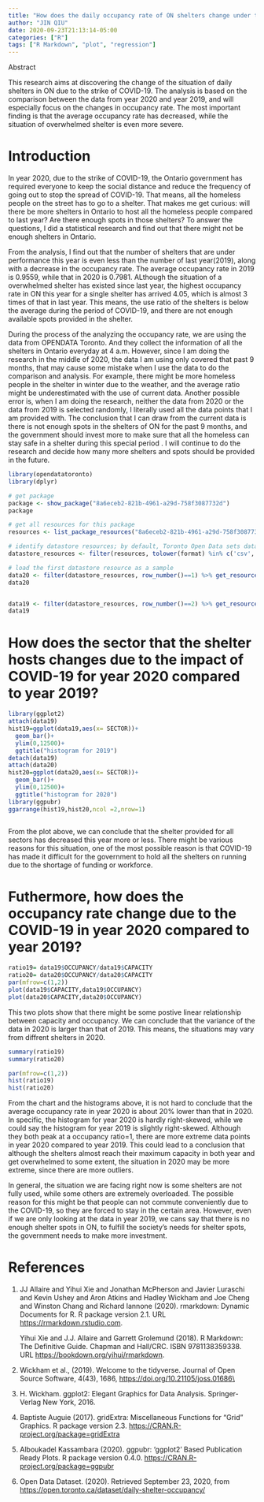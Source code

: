 ```yaml
---
title: "How does the daily occupancy rate of ON shelters change under the strike of COVID-19?"
author: "JIN QIU"
date: 2020-09-23T21:13:14-05:00
categories: ["R"]
tags: ["R Markdown", "plot", "regression"]
---
```


 Abstract

This research aims at discovering the change of the situation of daily
shelters in ON due to the strike of COVID-19. The analysis is based on
the comparison between the data from year 2020 and year 2019, and will
especially focus on the changes in occupancy rate. The most important
finding is that the average occupancy rate has decreased, while the
situation of overwhelmed shelter is even more severe.

# Introduction

In year 2020, due to the strike of COVID-19, the Ontario government has
required everyone to keep the social distance and reduce the frequency
of going out to stop the spread of COVID-19. That means, all the
homeless people on the street has to go to a shelter. That makes me get
curious: will there be more shelters in Ontario to host all the homeless
people compared to last year? Are there enough spots in those shelters?
To answer the questions, I did a statistical research and find out that
there might not be enough shelters in Ontario.

From the analysis, I find out that the number of shelters that are under
performance this year is even less than the number of last year(2019),
along with a decrease in the occupancy rate. The average occupancy rate
in 2019 is 0.9559, while that in 2020 is 0.7981. ALthough the situation
of a overwhelmed shelter has existed since last year, the highest
occupancy rate in ON this year for a single shelter has arrived 4.05,
which is almost 3 times of that in last year. This means, the use ratio
of the shelters is below the average during the period of COVID-19, and
there are not enough available spots provided in the shelter.

During the process of the analyzing the occupancy rate, we are using the
data from OPENDATA Toronto. And they collect the information of all the
shelters in Ontario everyday at 4 a.m. However, since I am doing the
research in the middle of 2020, the data I am using only covered that
past 9 months, that may cause some mistake when I use the data to do the
comparison and analysis. For example, there might be more homeless
people in the shelter in winter due to the weather, and the average
ratio might be underestimated with the use of current data. Another
possible error is, when I am doing the research, neither the data from
2020 or the data from 2019 is selected randomly, I literally used all
the data points that I am provided with. The conclusion that I can draw
from the current data is there is not enough spots in the shelters of ON
for the past 9 months, and the government should invest more to make
sure that all the homeless can stay safe in a shelter during this
special period . I will continue to do the research and decide how many
more shelters and spots should be provided in the future.

```r
library(opendatatoronto)
library(dplyr)

# get package
package <- show_package("8a6eceb2-821b-4961-a29d-758f3087732d")
package

# get all resources for this package
resources <- list_package_resources("8a6eceb2-821b-4961-a29d-758f3087732d")

# identify datastore resources; by default, Toronto Open Data sets datastore resource format to CSV for non-geospatial and GeoJSON for geospatial resources
datastore_resources <- filter(resources, tolower(format) %in% c('csv', 'geojson'))

# load the first datastore resource as a sample
data20 <- filter(datastore_resources, row_number()==1) %>% get_resource()
data20


data19 <- filter(datastore_resources, row_number()==2) %>% get_resource()
data19
```


# How does the sector that the shelter hosts changes due to the impact of COVID-19 for year 2020 compared to year 2019?

```r
library(ggplot2)
attach(data19)
hist19=ggplot(data19,aes(x= SECTOR))+
  geom_bar()+
  ylim(0,12500)+
  ggtitle("histogram for 2019")
detach(data19)
attach(data20)
hist20=ggplot(data20,aes(x= SECTOR))+
  geom_bar()+
  ylim(0,12500)+
  ggtitle("histogram for 2020")
library(ggpubr)
ggarrange(hist19,hist20,ncol =2,nrow=1)



```

From the plot above, we can conclude that the shelter provided for all
sectors has decreased this year more or less. There might be various
reasons for this situation, one of the most possible reason is that
COVID-19 has made it difficult for the government to hold all the
shelters on running due to the shortage of funding or workforce.


# Futhermore, how does the occupancy rate change due to the COVID-19 in year 2020 compared to year 2019?

```r
ratio19= data19$OCCUPANCY/data19$CAPACITY
ratio20= data20$OCCUPANCY/data20$CAPACITY
par(mfrow=c(1,2))
plot(data19$CAPACITY,data19$OCCUPANCY)
plot(data20$CAPACITY,data20$OCCUPANCY)

```

This two plots show that there might be some postive linear relationship
between capacity and occupancy. We can conclude that the variance of the
data in 2020 is larger than that of 2019. This means, the situations may
vary from diffrent shelters in 2020.

```r
summary(ratio19)
summary(ratio20)
```

```r
par(mfrow=c(1,2))
hist(ratio19)
hist(ratio20)
```

From the chart and the histograms above, it is not hard to conclude that
the average occupancy rate in year 2020 is about 20% lower than that in
2020. In specific, the histogram for year 2020 is hardly right-skewed,
while we could say the histogram for year 2019 is slightly right-skewed.
Although they both peak at a occupancy ratio=1, there are more extreme
data points in year 2020 compared to year 2019. This could lead to a
conclusion that although the shelters almost reach their maximum
capacity in both year and get overwhelmed to some extent, the situation
in 2020 may be more extreme, since there are more outliers.

In general, the situation we are facing right now is some shelters are
not fully used, while some others are extremely overloaded. The possible
reason for this might be that people can not commute conveniently due to
the COVID-19, so they are forced to stay in the certain area. However,
even if we are only looking at the data in year 2019, we cans say that
there is no enough shelter spots in ON, to fulfill the society’s needs
for shelter spots, the government needs to make more investment.







# References

1.  JJ Allaire and Yihui Xie and Jonathan McPherson and Javier Luraschi
    and Kevin Ushey and Aron Atkins and Hadley Wickham and Joe Cheng and
    Winston Chang and Richard Iannone (2020). rmarkdown: Dynamic
    Documents for R. R package version 2.1. URL
    <https://rmarkdown.rstudio.com>.

    Yihui Xie and J.J. Allaire and Garrett Grolemund (2018). R Markdown: The
    Definitive Guide. Chapman and Hall/CRC. ISBN 9781138359338. URL
    <https://bookdown.org/yihui/rmarkdown>.

2.  Wickham et al., (2019). Welcome to the tidyverse. Journal of Open
    Source Software, 4(43), 1686, <https://doi.org/10.21105/joss.01686\>

3.  H. Wickham. ggplot2: Elegant Graphics for Data Analysis.
    Springer-Verlag New York, 2016.

4. Baptiste Auguie (2017). gridExtra: Miscellaneous Functions for “Grid”
   Graphics. R package version 2.3.
   <https://CRAN.R-project.org/package=gridExtra>

5.  Alboukadel Kassambara (2020). ggpubr: ‘ggplot2’ Based Publication
    Ready Plots. R package version 0.4.0.
    <https://CRAN.R-project.org/package=ggpubr>

6.  Open Data Dataset. (2020). Retrieved September 23, 2020, from
    <https://open.toronto.ca/dataset/daily-shelter-occupancy/>